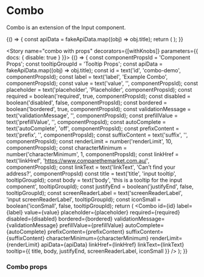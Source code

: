 
<Meta title="Components|Combo" component={Combo} />

# Combo

Combo is an extension of the Input component.

<Preview>
  <Story name="combo preview" height="250px">
  {() => {
    const apiData = fakeApiData.map((obj) => obj.title);
    return (
       <FluidContainer>
           <Row>
             <Column>
                <Combo
                  label="Example Combo label"
                  apiData={apiData}
                  id="combo-id-first"
                  value="ser"
                  linkHref="https://www.comparethemarket.com.au/"
                  linkText="Can’t find your address?"
                  required={false}
                  renderLimit={3}
                  tooltip={{ title: 'Combo component' }}
                />
            </Column>
          </Row>
       </FluidContainer>
    );
  }}
  </Story>
</Preview>

<Story name="combo with props" decorators={[withKnobs]} parameters={{ docs: { disable: true } }}>
  {() => {
    const componentPropsId = 'Component Props';
    const tooltipGroupId = 'Tooltip Props';
    const apiData = fakeApiData.map((obj) => obj.title);
    const id = text('id', 'combo-demo', componentPropsId);
    const label = text('label', 'Example Combo', componentPropsId);
    const value = text('value', '', componentPropsId);
    const placeholder = text('placeholder', 'Placeholder', componentPropsId);
    const required = boolean('required', true, componentPropsId);
    const disabled = boolean('disabled', false, componentPropsId);
    const bordered = boolean('bordered', true, componentPropsId);
    const validationMessage = text('validationMessage', '', componentPropsId);
    const prefillValue = text('prefillValue', '', componentPropsId);
    const autoComplete = text('autoComplete', 'off', componentPropsId);
    const prefixContent = text('prefix', '', componentPropsId);
    const suffixContent = text('suffix', '', componentPropsId);
    const renderLimit = number('renderLimit', 10, componentPropsId);
    const characterMinimum = number('characterMinimum', 1, componentPropsId);
    const linkHref = text('linkHref', 'https://www.comparethemarket.com.au/', componentPropsId);
    const linkText = text('linkText', 'Can’t find your address?', componentPropsId)
    const title = text('title', 'input tooltip', tooltipGroupId);
    const body = text('body', 'this is a tooltip for the input component', tooltipGroupId);
    const justifyEnd = boolean('justifyEnd', false, tooltipGroupId);
    const screenReaderLabel = text('screenReaderLabel', 'input screenReaderLabel', tooltipGroupId);
    const iconSmall = boolean('iconSmall', false, tooltipGroupId);
    return (
      <FluidContainer>
        <Row>
          <Column>
            <Combo
              id={id}
              label={label}
              value={value}
              placeholder={placeholder}
              required={required}
              disabled={disabled}
              bordered={bordered}
              validationMessage={validationMessage}
              prefillValue={prefillValue}
              autoComplete={autoComplete}
              prefixContent={prefixContent}
              suffixContent={suffixContent}
              characterMinimum={characterMinimum}
              renderLimit={renderLimit}
              apiData={apiData}
              linkHref={linkHref}
              linkText={linkText}
              tooltip={{
                title,
                body,
                justifyEnd,
                screenReaderLabel,
                iconSmall
              }}
            />
          </Column>
        </Row>
      </FluidContainer>
    );
  }}
</Story>

### Combo props
<Props of={Combo} />

